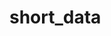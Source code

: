 # short_data


<ul className="grid grid-cols-1 md:grid-cols-2 lg:grid-cols-3 xl:grid-cols-4 gap-4 -ml-6">

<ReferenceCard
    title="borrowed"
    description="Displays history of borrowed shares available and fee."
    url="/bot/reference/discord/short_data/borrowed"
/>
<ReferenceCard
    title="hsi"
    description="Show top high short interest stocks of over 20% ratio."
    url="/bot/reference/discord/short_data/hsi"
/>
<ReferenceCard
    title="shortrate"
    description="Display Short shares spot borrow rate sourced from Interactive Brokers"
    url="/bot/reference/discord/short_data/shortrate"
/>
<ReferenceCard
    title="shortvol"
    description="Graph of 30 day history of short volume vs vol."
    url="/bot/reference/discord/short_data/shortvol"
/>
<ReferenceCard
    title="topshortvol"
    description="Top 15 Short Interest Stocks per Finra"
    url="/bot/reference/discord/short_data/topshortvol"
/>
</ul>
